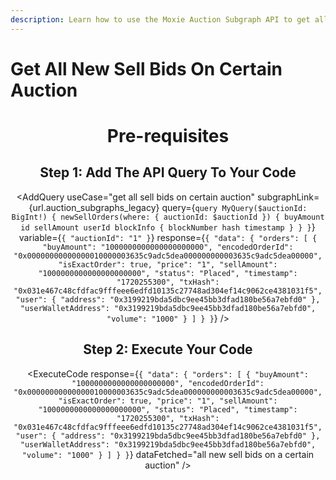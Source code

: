 ```yaml
---
description: Learn how to use the Moxie Auction Subgraph API to get all the new sell orders on a certain auction.
---
```



# Get All New Sell Bids On Certain Auction

<Header
  useCase="get all sell orders on certain auction"
  apiName="Moxie Auction Subgraph"
/>

# Pre-requisites

<Prerequisites apiName="Moxie Auction Subgraph" />

## Step 1: Add The API Query To Your Code

<AddQuery
  useCase="get all sell bids on certain auction"
  subgraphLink={url.auction_subgraphs_legacy}
  query={`query MyQuery($auctionId: BigInt!) {
  newSellOrders(where: { auctionId: $auctionId }) {
    buyAmount
    id
    sellAmount
    userId
    blockInfo {
      blockNumber
      hash
      timestamp
    }
  }
}`}
  variable={`{
  "auctionId": "1"
}`}
  response={`{
  "data": {
    "orders": [
      {
        "buyAmount": "1000000000000000000000",
        "encodedOrderId": "0x00000000000000010000003635c9adc5dea000000000003635c9adc5dea00000",
        "isExactOrder": true,
        "price": "1",
        "sellAmount": "1000000000000000000000",
        "status": "Placed",
        "timestamp": "1720255300",
        "txHash": "0x031e467c48cfdfac9fffeee6edfd10135c27748ad304ef14c9062ce4381031f5",
        "user": {
          "address": "0x3199219bda5dbc9ee45bb3dfad180be56a7ebfd0"
        },
        "userWalletAddress": "0x3199219bda5dbc9ee45bb3dfad180be56a7ebfd0",
        "volume": "1000"
      }
    ]
  }
}`}
/>

## Step 2: Execute Your Code

<ExecuteCode
  response={`{
  "data": {
    "orders": [
      {
        "buyAmount": "1000000000000000000000",
        "encodedOrderId": "0x00000000000000010000003635c9adc5dea000000000003635c9adc5dea00000",
        "isExactOrder": true,
        "price": "1",
        "sellAmount": "1000000000000000000000",
        "status": "Placed",
        "timestamp": "1720255300",
        "txHash": "0x031e467c48cfdfac9fffeee6edfd10135c27748ad304ef14c9062ce4381031f5",
        "user": {
          "address": "0x3199219bda5dbc9ee45bb3dfad180be56a7ebfd0"
        },
        "userWalletAddress": "0x3199219bda5dbc9ee45bb3dfad180be56a7ebfd0",
        "volume": "1000"
      }
    ]
  }
}`}
  dataFetched="all new sell bids on a certain auction"
/>

<DeveloperSupport />
